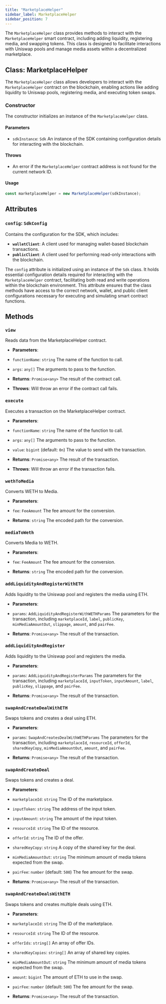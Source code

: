 ```yaml
---
title: "MarketplaceHelper"
sidebar_label: MarketplaceHelper
sidebar_position: 7
---
```


The `MarketplaceHelper` class provides methods to interact with the `MarketplaceHelper` smart contract, including adding liquidity, registering media, and swapping tokens. This class is designed to facilitate interactions with Uniswap pools and manage media assets within a decentralized marketplace.

## Class: MarketplaceHelper

The `MarketplaceHelper` class allows developers to interact with the `MarketplaceHelper` contract on the blockchain, enabling actions like adding liquidity to Uniswap pools, registering media, and executing token swaps.

### Constructor

The constructor initializes an instance of the `MarketplaceHelper` class.

#### Parameters

- `sdkInstance`: `Sdk`
An instance of the SDK containing configuration details for interacting with the blockchain.

#### Throws

- An error if the `MarketplaceHelper` contract address is not found for the current network ID.

#### Usage

```javascript
const marketplaceHelper = new MarketplaceHelper(sdkInstance);
```

## Attributes

### `config`: `SdkConfig`

Contains the configuration for the SDK, which includes:

- **`walletClient`**: A client used for managing wallet-based blockchain transactions.
- **`publicClient`**: A client used for performing read-only interactions with the blockchain.

The `config` attribute is initialized using an instance of the `Sdk` class. It holds essential configuration details required for interacting with the `MarketplaceHelper` contract, facilitating both read and write operations within the blockchain environment. This attribute ensures that the class methods have access to the correct network, wallet, and public client configurations necessary for executing and simulating smart contract functions.

## Methods

### `view`

Reads data from the MarketplaceHelper contract.

- **Parameters**:
- `functionName`: `string`
The name of the function to call.

- `args`: `any[]`
The arguments to pass to the function.

- **Returns**: `Promise<any>`
The result of the contract call.

- **Throws**:
Will throw an error if the contract call fails.

### `execute`

Executes a transaction on the MarketplaceHelper contract.

- **Parameters**:
- `functionName`: `string`
The name of the function to call.

- `args`: `any[]`
The arguments to pass to the function.

- `value`: `bigint` (default: `0n`)
The value to send with the transaction.

- **Returns**: `Promise<any>`
The result of the transaction.

- **Throws**:
Will throw an error if the transaction fails.

### `wethToMedia`

Converts WETH to Media.

- **Parameters**:
- `fee`: `FeeAmount`
The fee amount for the conversion.

- **Returns**: `string`
The encoded path for the conversion.

### `mediaToWeth`

Converts Media to WETH.

- **Parameters**:
- `fee`: `FeeAmount`
The fee amount for the conversion.

- **Returns**: `string`
The encoded path for the conversion.

### `addLiquidityAndRegisterWithETH`

Adds liquidity to the Uniswap pool and registers the media using ETH.

- **Parameters**:
- `params`: `AddLiquidityAndRegisterWithWETHParams`
The parameters for the transaction, including `marketplaceId`, `label`, `publicKey`, `minMediaAmountOut`, `slippage`, `amount`, and `pairFee`.

- **Returns**: `Promise<any>`
The result of the transaction.

### `addLiquidityAndRegister`

Adds liquidity to the Uniswap pool and registers the media.

- **Parameters**:
- `params`: `AddLiquidityAndRegisterParams`
The parameters for the transaction, including `marketplaceId`, `inputToken`, `inputAmount`, `label`, `publicKey`, `slippage`, and `pairFee`.

- **Returns**: `Promise<any>`
The result of the transaction.

### `swapAndCreateDealWithETH`

Swaps tokens and creates a deal using ETH.

- **Parameters**:
- `params`: `SwapAndCreatesDealWithWETHParams`
The parameters for the transaction, including `marketplaceId`, `resourceId`, `offerId`, `sharedKeyCopy`, `minMediaAmountOut`, `amount`, and `pairFee`.

- **Returns**: `Promise<any>`
The result of the transaction.

### `swapAndCreateDeal`

Swaps tokens and creates a deal.

- **Parameters**:
- `marketplaceId`: `string`
The ID of the marketplace.

- `inputToken`: `string`
The address of the input token.

- `inputAmount`: `string`
The amount of the input token.

- `resourceId`: `string`
The ID of the resource.

- `offerId`: `string`
The ID of the offer.

- `sharedKeyCopy`: `string`
A copy of the shared key for the deal.

- `minMediaAmountOut`: `string`
The minimum amount of media tokens expected from the swap.

- `pairFee`: `number` (default: `500`)
The fee amount for the swap.

- **Returns**: `Promise<any>`
The result of the transaction.

### `swapAndCreateDealsWithETH`

Swaps tokens and creates multiple deals using ETH.

- **Parameters**:
- `marketplaceId`: `string`
The ID of the marketplace.

- `resourceId`: `string`
The ID of the resource.

- `offerIds`: `string[]`
An array of offer IDs.

- `sharedKeyCopies`: `string[]`
An array of shared key copies.

- `minMediaAmountOut`: `string`
The minimum amount of media tokens expected from the swap.

- `amount`: `bigint`
The amount of ETH to use in the swap.

- `pairFee`: `number` (default: `500`)
The fee amount for the swap.

- **Returns**: `Promise<any>`
The result of the transaction.

